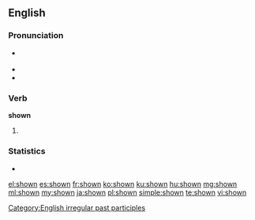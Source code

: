 ==English==

===Pronunciation===
* {{a|US}} {{IPA|/ˈʃoʊ̪n/}}
* {{audio|en-us-shown.ogg|Audio (US)}}
* {{rhymes|əʊn}}

===Verb===
'''shown'''

# {{past participle of|show}}

===Statistics===
* {{rank|mighty|Hart|social|923|shown|escape|Mr|shot}}

[[Category:English irregular past participles]]

[[el:shown]]
[[es:shown]]
[[fr:shown]]
[[ko:shown]]
[[ku:shown]]
[[hu:shown]]
[[mg:shown]]
[[ml:shown]]
[[my:shown]]
[[ja:shown]]
[[pl:shown]]
[[simple:shown]]
[[te:shown]]
[[vi:shown]]